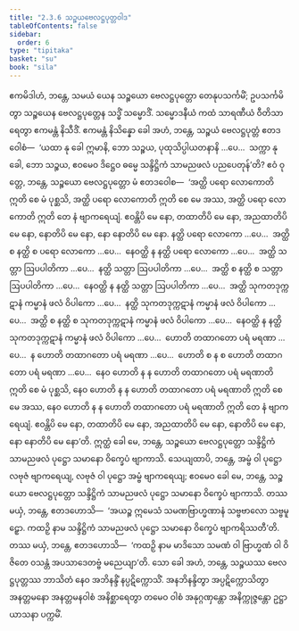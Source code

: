 ```yaml
---
title: "2.3.6 သဉ္စယဗေလဋ္ဌပုတ္တဝါဒ"
tableOfContents: false
sidebar:
  order: 6
type: "tipitaka"
basket: "su"
book: "sila"
---
```



<DynamicBreadcrumb />

<Division number="179" book="sila">

<Paragraph number="258" book="sila">
ဧကမိဒါဟံ, ဘန္တေ, သမယံ ယေန သဉ္စယော ဗေလဋ္ဌပုတ္တော တေနုပသင်္ကမိံ; ဥပသင်္ကမိတွာ သဉ္စယေန ဗေလဋ္ဌပုတ္တေန သဒ္ဓိံ သမ္မောဒိံ. သမ္မောဒနီယံ ကထံ သာရဏီယံ ဝီတိသာရေတွာ ဧကမန္တံ နိသီဒိံ. ဧကမန္တံ နိသိန္နော ခေါ အဟံ, ဘန္တေ, သဉ္စယံ ဗေလဋ္ဌပုတ္တံ ဧတဒဝေါစံ—  ‘ယထာ နု ခေါ ဣမာနိ, ဘော သဉ္စယ, ပုထုသိပ္ပါယတနာနိ …ပေ…  သက္ကာ နု ခေါ, ဘော သဉ္စယ, ဧဝမေဝ ဒိဋ္ဌေဝ ဓမ္မေ သန္ဒိဋ္ဌိကံ သာမညဖလံ ပညပေတုန်’တိ?
</Paragraph>

</Division>
<Division number="180" book="sila">

<Paragraph number="259" book="sila">
ဧဝံ ဝုတ္တေ, ဘန္တေ, သဉ္စယော ဗေလဋ္ဌပုတ္တော မံ ဧတဒဝေါစ—  ‘အတ္ထိ ပရော လောကောတိ ဣတိ စေ မံ ပုစ္ဆသိ, အတ္ထိ ပရော လောကောတိ ဣတိ စေ မေ အဿ, အတ္ထိ ပရော လောကောတိ ဣတိ တေ နံ ဗျာကရေယျံ. ဧဝန္တိပိ မေ နော, တထာတိပိ မေ နော, အညထာတိပိ မေ နော, နောတိပိ မေ နော, နော နောတိပိ မေ နော. နတ္ထိ ပရော လောကော …ပေ…  အတ္ထိ စ နတ္ထိ စ ပရော လောကော …ပေ…  နေဝတ္ထိ န နတ္ထိ ပရော လောကော …ပေ…  အတ္ထိ သတ္တာ ဩပပါတိကာ …ပေ…  နတ္ထိ သတ္တာ ဩပပါတိကာ …ပေ…  အတ္ထိ စ နတ္ထိ စ သတ္တာ ဩပပါတိကာ …ပေ…  နေဝတ္ထိ န နတ္ထိ သတ္တာ ဩပပါတိကာ …ပေ…  အတ္ထိ သုကတဒုက္ကဋာနံ ကမ္မာနံ ဖလံ ဝိပါကော …ပေ…  နတ္ထိ သုကတဒုက္ကဋာနံ ကမ္မာနံ ဖလံ ဝိပါကော …ပေ…  အတ္ထိ စ နတ္ထိ စ သုကတဒုက္ကဋာနံ ကမ္မာနံ ဖလံ ဝိပါကော …ပေ…  နေဝတ္ထိ န နတ္ထိ သုကတဒုက္ကဋာနံ ကမ္မာနံ ဖလံ ဝိပါကော …ပေ…  ဟောတိ တထာဂတော ပရံ မရဏာ …ပေ…  န ဟောတိ တထာဂတော ပရံ မရဏာ …ပေ…  ဟောတိ စ န စ ဟောတိ တထာဂတော ပရံ မရဏာ …ပေ…  နေဝ ဟောတိ န န ဟောတိ တထာဂတော ပရံ မရဏာတိ ဣတိ စေ မံ ပုစ္ဆသိ, နေဝ ဟောတိ န န ဟောတိ တထာဂတော ပရံ မရဏာတိ ဣတိ စေ မေ အဿ, နေဝ ဟောတိ န န ဟောတိ တထာဂတော ပရံ မရဏာတိ ဣတိ တေ နံ ဗျာကရေယျံ. ဧဝန္တိပိ မေ နော, တထာတိပိ မေ နော, အညထာတိပိ မေ နော, နောတိပိ မေ နော, နော နောတိပိ မေ နော’တိ.
</Paragraph>

</Division>
<Division number="181" book="sila">

<Paragraph number="260" book="sila">
ဣတ္ထံ ခေါ မေ, ဘန္တေ, သဉ္စယော ဗေလဋ္ဌပုတ္တော သန္ဒိဋ္ဌိကံ သာမညဖလံ ပုဋ္ဌော သမာနော ဝိက္ခေပံ ဗျာကာသိ. သေယျထာပိ, ဘန္တေ, အမ္ဗံ ဝါ ပုဋ္ဌော လဗုဇံ ဗျာကရေယျ, လဗုဇံ ဝါ ပုဋ္ဌော အမ္ဗံ ဗျာကရေယျ; ဧဝမေဝ ခေါ မေ, ဘန္တေ, သဉ္စယော ဗေလဋ္ဌပုတ္တော သန္ဒိဋ္ဌိကံ သာမညဖလံ ပုဋ္ဌော သမာနော ဝိက္ခေပံ ဗျာကာသိ. တဿ မယှံ, ဘန္တေ, ဧတဒဟောသိ—  ‘အယဉ္စ ဣမေသံ သမဏဗြာဟ္မဏာနံ သဗ္ဗဗာလော သဗ္ဗမူဠှော. ကထဉှိ နာမ သန္ဒိဋ္ဌိကံ သာမညဖလံ ပုဋ္ဌော သမာနော ဝိက္ခေပံ ဗျာကရိဿတီ’တိ. တဿ မယှံ, ဘန္တေ, ဧတဒဟောသိ—  ‘ကထဉှိ နာမ မာဒိသော သမဏံ ဝါ ဗြာဟ္မဏံ ဝါ ဝိဇိတေ ဝသန္တံ အပသာဒေတဗ္ဗံ မညေယျာ’တိ. သော ခေါ အဟံ, ဘန္တေ, သဉ္စယဿ ဗေလဋ္ဌပုတ္တဿ ဘာသိတံ နေဝ အဘိနန္ဒိံ နပ္ပဋိက္ကောသိံ. အနဘိနန္ဒိတွာ အပ္ပဋိက္ကောသိတွာ အနတ္တမနော အနတ္တမနဝါစံ အနိစ္ဆာရေတွာ တမေဝ ဝါစံ အနုဂ္ဂဏှန္တော အနိက္ကုဇ္ဇန္တော ဥဋ္ဌာယာသနာ ပက္ကမိံ.
</Paragraph>
</Division>